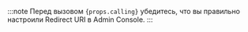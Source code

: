 :::note
Перед вызовом <code>{props.calling}</code> убедитесь, что вы правильно настроили Redirect URI в Admin Console.
:::
